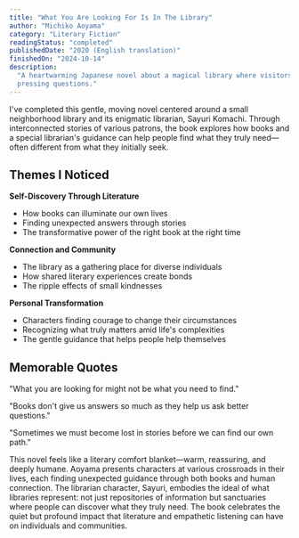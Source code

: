 ```yaml
---
title: "What You Are Looking For Is In The Library"
author: "Michiko Aoyama"
category: "Literary Fiction"
readingStatus: "completed"
publishedDate: "2020 (English translation)"
finishedOn: "2024-10-14"
description:
  "A heartwarming Japanese novel about a magical library where visitors find answers to life's most
  pressing questions."
---
```


I've completed this gentle, moving novel centered around a small neighborhood library and its
enigmatic librarian, Sayuri Komachi. Through interconnected stories of various patrons, the book
explores how books and a special librarian's guidance can help people find what they truly
need—often different from what they initially seek.

## Themes I Noticed

**Self-Discovery Through Literature**

- How books can illuminate our own lives
- Finding unexpected answers through stories
- The transformative power of the right book at the right time

**Connection and Community**

- The library as a gathering place for diverse individuals
- How shared literary experiences create bonds
- The ripple effects of small kindnesses

**Personal Transformation**

- Characters finding courage to change their circumstances
- Recognizing what truly matters amid life's complexities
- The gentle guidance that helps people help themselves

## Memorable Quotes

"What you are looking for might not be what you need to find."

"Books don't give us answers so much as they help us ask better questions."

"Sometimes we must become lost in stories before we can find our own path."

This novel feels like a literary comfort blanket—warm, reassuring, and deeply humane. Aoyama
presents characters at various crossroads in their lives, each finding unexpected guidance through
both books and human connection. The librarian character, Sayuri, embodies the ideal of what
libraries represent: not just repositories of information but sanctuaries where people can discover
what they truly need. The book celebrates the quiet but profound impact that literature and
empathetic listening can have on individuals and communities.
